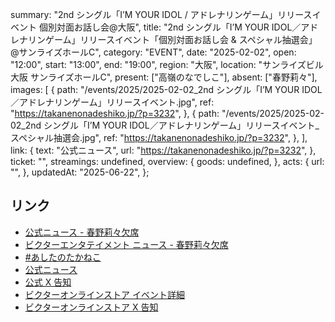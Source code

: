   summary:
    "2nd シングル「I’M YOUR IDOL / アドレナリンゲーム」リリースイベント 個別対面お話し会@大阪",
  title:
    "2nd シングル「I’M YOUR IDOL／アドレナリンゲーム」リリースイベント「個別対面お話し会 & スペシャル抽選会」@サンライズホールC",
  category: "EVENT",
  date: "2025-02-02",
  open: "12:00",
  start: "13:00",
  end: "19:00",
  region: "大阪",
  location: "サンライズビル大阪 サンライズホールC",
  present: ["高嶺のなでしこ"],
  absent: ["春野莉々"],
  images: [
    {
      path: "/events/2025/2025-02-02_2nd シングル「I’M YOUR IDOL／アドレナリンゲーム」リリースイベント.jpg",
      ref: "https://takanenonadeshiko.jp/?p=3232",
    },
    {
      path: "/events/2025/2025-02-02_2nd シングル「I’M YOUR IDOL／アドレナリンゲーム」リリースイベント_スペシャル抽選会.jpg",
      ref: "https://takanenonadeshiko.jp/?p=3232",
    },
  ],
  link: {
    text: "公式ニュース",
    url: "https://takanenonadeshiko.jp/?p=3232",
  },
  ticket: "",
  streamings: undefined,
  overview: {
    goods: undefined,
  },
  acts: {
    url: "",
  },
  updatedAt: "2025-06-22",
};

## リンク

- [公式ニュース - 春野莉々欠席](https://takanenonadeshiko.jp/?p=3338)
- [ビクターエンタテイメント ニュース - 春野莉々欠席](https://www.jvcmusic.co.jp/-/News/A028511/72.html)
- [#あしたのたかねこ](https://x.com/takanenofficial/status/1885697159242359068)
- [公式ニュース](https://takanenonadeshiko.jp/?p=3232)
- [公式 X 告知](https://x.com/takanenofficial/status/1879853617718714622)
- [ビクターオンラインストア イベント詳細](https://victor-store.jp/special/takaneko20250202_talk)
- [ビクターオンラインストア X 告知](https://x.com/vos_jn/status/1879851297874350141)
